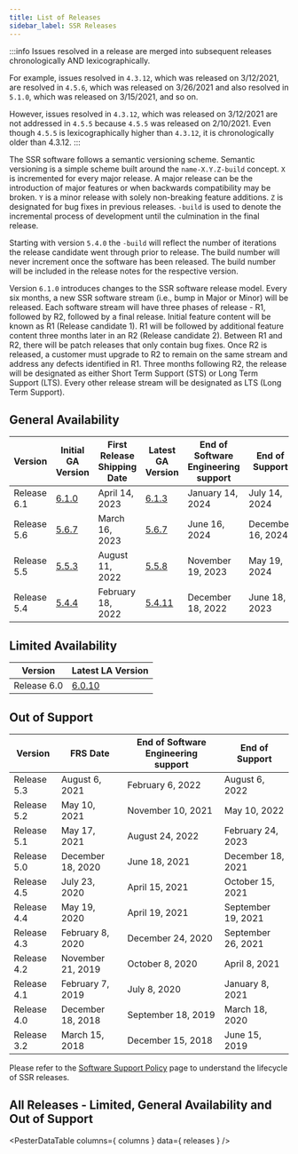 ```yaml
---
title: List of Releases
sidebar_label: SSR Releases
---
```



:::info
Issues resolved in a release are merged into subsequent releases chronologically AND lexicographically. 

For example, issues resolved in `4.3.12`, which was released on 3/12/2021, are resolved in `4.5.6`, which was released on 3/26/2021 and also resolved in `5.1.0`, which was released on 3/15/2021, and so on.

However, issues resolved in `4.3.12`, which was released on 3/12/2021 are not addressed in `4.5.5` because `4.5.5` was released on 2/10/2021. Even though `4.5.5` is lexicographically higher than `4.3.12`, it is chronologically older than 4.3.12.
:::

The SSR software follows a semantic versioning scheme. Semantic versioning is a simple scheme built around the `name-X.Y.Z-build` concept. `X` is incremented for every major release. A major release can be the introduction of major features or when backwards compatibility may be broken. `Y` is a minor release with solely non-breaking feature additions. `Z` is designated for bug fixes in previous releases. `-build` is used to denote the incremental process of development until the culmination in the final release.

Starting with version `5.4.0` the `-build` will reflect the number of iterations the release candidate went through prior to release. The build number will never increment once the software has been released. The build number will be included in the release notes for the respective version.

Version `6.1.0` introduces changes to the SSR software release model. Every six months, a new SSR software stream (i.e., bump in Major or Minor) will be released. Each software stream will have three phases of release - R1, followed by R2, followed by a final release. Initial feature content will be known as R1 (Release candidate 1). R1 will be followed by additional feature content three months later in an R2 (Release candidate 2). Between R1 and R2, there will be patch releases that only contain bug fixes. Once R2 is released, a customer must upgrade to R2 to remain on the same stream and address any defects identified in R1. Three months following R2, the release will be designated as either Short Term Support (STS) or Long Term Support (LTS). Every other release stream will be designated as LTS (Long Term Support).

## General Availability 

| Version | Initial GA Version | First Release Shipping Date | Latest GA Version | End of Software Engineering support | End of Support |
| --- | --- | --- | --- | --- | --- |
| Release 6.1 | [6.1.0](release_notes_128t_6.1.md#release-610-55) | April 14, 2023 | [6.1.3](release_notes_128t_6.1.md#release-613-4) | January 14, 2024 |   July 14, 2024 |
| Release 5.6 | [5.6.7](release_notes_128t_5.6.md#release-567-4) | March 16, 2023 | [5.6.7](release_notes_128t_5.6.md#release-567-4) | June 16, 2024 | December 16, 2024 |
| Release 5.5 | [5.5.3](release_notes_128t_5.5.md#release-553-4) | August 11, 2022 | [5.5.8](release_notes_128t_5.5.md#release-558-7) | November 19, 2023 | May 19, 2024 |
| Release 5.4 | [5.4.4](release_notes_128t_5.4.md#release-544-9) | February 18, 2022 | [5.4.11](release_notes_128t_5.4.md#release-5411-4) | December 18, 2022 | June 18, 2023 |

## Limited Availability 

| Version | Latest LA Version | 
| --- | --- |
| Release 6.0 | [6.0.10](release_notes_128t_6.0.md#release-6010-5) |

## Out of Support

| Version | FRS Date | End of Software Engineering support | End of Support |
| --- | --- | --- | --- |
| Release 5.3 | August 6, 2021 | February 6, 2022 | August 6, 2022 |
| Release 5.2 | May 10, 2021 | November 10, 2021 | May 10, 2022 |
| Release 5.1 | May 17, 2021 | August 24, 2022 | February 24, 2023 |
| Release 5.0 | December 18, 2020 | June 18, 2021 | December 18, 2021 |
| Release 4.5 | July 23, 2020 | April 15, 2021 | October 15, 2021 |
| Release 4.4 | May 19, 2020 | April 19, 2021 | September 19, 2021 |
| Release 4.3 | February 8, 2020 | December 24, 2020 | September 26, 2021 |
| Release 4.2 | November 21, 2019 | October 8, 2020 | April 8, 2021 |
| Release 4.1 | February 7, 2019 | July 8, 2020 | January 8, 2021 |
| Release 4.0 | December 18, 2018 | September 18, 2019 | March 18, 2020 |
| Release 3.2 | March 15, 2018 | December 15, 2018 | June 15, 2019 |


Please refer to the [Software Support Policy](about_support_policy.md) page to understand the lifecycle of SSR releases.

## All Releases - Limited, General Availability and Out of Support

<PesterDataTable
  columns={ columns }
  data={ releases }
/>
